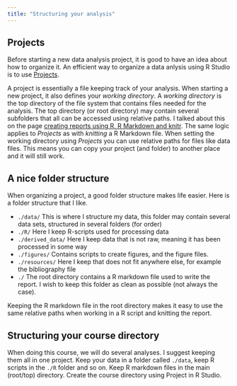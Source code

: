 ```yaml
---
title: "Structuring your analysis"
---
```

## Projects
Before starting a new data analysis project, it is good to have an idea about how to organize it. An efficient way to organize a data anlysis using R Studio is to use [Projects](https://support.rstudio.com/hc/en-us/articles/200526207-Using-Projects).

A project is essentially a file keeping track of your analysis. When starting a new project, it also defines your *working directory*. A *working directory* is the top directory of the file system that contains files needed for the analysis. The top directory (or root directory) may contain several subfolders that all can be accessed using relative paths. I talked about this on the page [creating reports using R, R Markdown and knitr](markdown.html). The same logic applies to *Projects* as with *knitting* a R Markdown file. When setting the working directory using *Projects* you can use relative paths for files like data files. This means you can copy your project (and folder) to another place and it will still work.

## A nice folder structure
When organizing a project, a good folder structure makes life easier. Here is a folder structure that I like. 

- `./data/` This is where I structure my data, this folder may contain several data sets, structured in several folders (for order)
- `./R/`  Here I keep R-scripts used for processing data
- `./derived_data/` Here I keep data that is not raw, meaning it has been processed in some way
- `./figures/` Contains scripts to create figures, and the figure files.
- `./resources/` Here I keep that does not fit anywhere else, for example the bibliography file
- `./` The root directory contains a R markdown file used to write the report. I wish to keep this folder as clean as possible (not always the case).

Keeping the R markdown file in the root directory makes it easy to use the same relative paths when working in a R script and knitting the report. 

## Structuring your course directory

When doing this course, we will do several analyses. I suggest keeping them all in one project. Keep your data in a folder called `./data`, keep R scripts in the `./R` folder and so on. Keep R markdown files in the main (root/top) directory. Create the course directory using Project in R Studio. 








